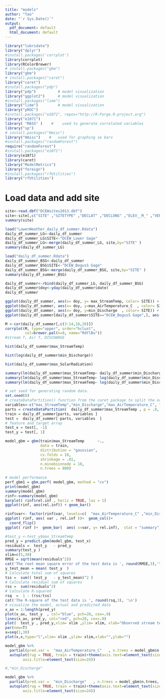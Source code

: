 ---
title: "models"
author: "Tao"
date: "`r Sys.Date()`"
output:
  pdf_document: default
  html_document: default
---

```{r}
library("lubridate")
library("dplyr")
#install.packages('corrplot')
library(corrplot)
library(RColorBrewer)
# install.packages("gbm")
library("gbm")
# install.packages("caret")
library("caret")
#install.packages("pdp")
library("pdp")          # model visualization
library("ggplot2")      # model visualization
#install.packages("lime")
library("lime")         # model visualization
library("pROC")
#install.packages("e1071", repos="http://R-Forge.R-project.org")
library("e1071")
library( "MASS" )    #    used to generate correlated variables
library("sp")
# install.packages("Hmisc")
library("Hmisc")    #   used for graphing se bars
#install.packages("randomForest")
require("randomForest")
#install.packages("e1071")
library(e1071)
library(caret)
library("ModelMetrics")
library("foreign")
#install.packages("rfUtilities")
library("rfUtilities")
```

# Load data and add site
```{r}
site<-read.dbf("DCEWsites2013.dbf")
site<-site[,c("SITE" ,"SITETYPE" ,"DECLAT" ,"DECLONG" ,"ELEV__M_" ,"VERTDATUM")]
summary(site)

load("LowerWeather_daily_df_summer.Rdata")
daily_df_summer_LG<-daily_df_summer
daily_df_summer_LG$SITE<-"DCEW_Lower Gage"
daily_df_summer_LG<-merge(daily_df_summer_LG, site,by="SITE" )
summary(daily_df_summer_LG)

load("daily_df_summer.Rdata")
daily_df_summer_BSG<-daily_df_summer
daily_df_summer_BSG$SITE<-"DCEW_BogusS Gage"
daily_df_summer_BSG<-merge(daily_df_summer_BSG, site,by="SITE" )
summary(daily_df_summer_BSG)

daily_df_summer<-rbind(daily_df_summer_LG, daily_df_summer_BSG)
daily_df_summer$doy<-yday(daily_df_summer$date)
daily_df_summer
```

```{r}
ggplot(daily_df_summer, aes(x= doy, y= max_StreamTemp, color= SITE)) + geom_point()
ggplot(daily_df_summer, aes(x= doy, y=max_AirTemperature_C  , color= SITE)) + geom_point()
ggplot(daily_df_summer, aes(x= doy, y=min_Discharge  , color= SITE)) + geom_point()
ggplot(daily_df_summer[daily_df_summer$SITE=="DCEW_BogusS Gage",], aes(x= doy, y=min_Discharge  , color= SITE)) + geom_point()

```


```{r}
M <-cor(daily_df_summer[,c(3:14,18,20)])
corrplot(M, type="upper", order="hclust",
         col=brewer.pal(n=8, name="RdYlBu"))
#stream T, Air T, DISCHARGE
```

```{r}
hist(daily_df_summer$max_StreamTemp)

hist(log(daily_df_summer$min_Discharge))

hist(daily_df_summer$max_SolarRadiation)

```


```{r}
summary(lm(daily_df_summer$max_StreamTemp~ daily_df_summer$min_Discharge + daily_df_summer$max_AirTemperature_C +daily_df_summer$max_SolarRadiation+  daily_df_summer$ELEV__M_+daily_df_summer$doy) )
summary(lm(daily_df_summer$max_StreamTemp~ log(daily_df_summer$min_Discharge) + daily_df_summer$max_AirTemperature_C +daily_df_summer$max_SolarRadiation +  daily_df_summer$ELEV__M_+daily_df_summer$doy) )
summary(lm(daily_df_summer$max_StreamTemp~ log(daily_df_summer$min_Discharge) + daily_df_summer$max_AirTemperature_C +  daily_df_summer$ELEV__M_+daily_df_summer$doy  ) )
```

```{r}
# set seed for generating random data.
set.seed(0)          
# createDataPartition() function from the caret package to split the original dataset into a training and testing set and split data into training (80%) and testing set (20%)
variables<-c("max_StreamTemp","min_Discharge","max_AirTemperature_C", "max_SolarRadiation", "ELEV__M_", "doy")
parts = createDataPartition(  daily_df_summer$max_StreamTemp , p = .8, list = F)
train = daily_df_summer[parts, variables ]
test =  daily_df_summer[-parts, variables  ]
# feature and target array
test_x = test[, -1] 
test_y = test[, 1] 
```

```{r}
model_gbm = gbm(train$max_StreamTemp      ~.,
                data = train,
                distribution = "gaussian",
                cv.folds = 10,
                shrinkage = .01,
                n.minobsinnode = 10,
                n.trees = 800)
 
# model performance
perf_gbm1 = gbm.perf( model_gbm, method = "cv")
print(model_gbm)
summary(model_gbm)
rinf<-summary(model_gbm)
barplot( rinf$rel.inf , horiz = TRUE, las = 1)
ggplot(rinf, aes(rel.inf)) + geom_bar()
```

```{r}
rinf$var<- factor(rinf$var, levels=c(  "max_AirTemperature_C" ,"min_Discharge"  ,      "max_SolarRadiation" ,"ELEV__M_" , "doy"  ))
ggplot( rinf, aes( var , rel.inf ))+  geom_col()+ 
  coord_flip()
ggplot( rinf )+  geom_bar(  aes( x=var, y= rel.inf),  stat = "summary")+ scale_x_discrete(labels=  c( "max_AirTemperature_C" ,"min_Discharge"  ,      "max_SolarRadiation" , "ELEV__M_", "doy") )+ylab("Relative importance (%)") +xlab(" ")  + theme(text=element_text(size=21))
```

```{r}
#test_y <-test_y$max_StreamTemp
pred_y = predict.gbm(model_gbm, test_x)
residuals =  test_y   - pred_y
summary(test_y )
xlim=c(5,30)
RMSE = sqrt(mean(residuals^2))
cat('The root mean square error of the test data is ', round(RMSE,3),'\n')
y_test_mean = mean( test_y  )
# Calculate total sum of squares
tss =  sum(( test_y   - y_test_mean)^2 )
# Calculate residual sum of squares
rss =  sum(residuals^2)
# Calculate R-squared
rsq  =  1 - (rss/tss)
cat('The R-square of the test data is ', round(rsq,3), '\n')
# visualize the model, actual and predicted data
x_ax = 1:length(pred_y)
plot(x_ax, test_y  , col="blue", pch=20, cex=.9)
lines(x_ax, pred_y, col="red", pch=20, cex=.9) 
plot(  test_y , pred_y,xlim= xlim ,ylim= xlim, xlab="Observed stream temperature (degC)", ylab="Predicted stream temperature (degC)", main="GBM")
par(new=T)
x=seq(1,30)
plot(x,x,type="l",xlim= xlim ,ylim= xlim,xlab="",ylab="")
```

```{r}
model_gbm %>%
  partial(pred.var =  "max_AirTemperature_C"   , n.trees = model_gbm$n.trees, grid.resolution = 100) %>%
  autoplot(rug = TRUE, train = train)+theme(axis.text=element_text(size=21),
        axis.title=element_text(size=24))

#,"min_Discharge"

model_gbm %>%
  partial(pred.var =  "min_Discharge"   , n.trees = model_gbm$n.trees, grid.resolution = 100) %>%
  autoplot(rug = TRUE, train = train)+theme(axis.text=element_text(size=21),
        axis.title=element_text(size=24))

```
